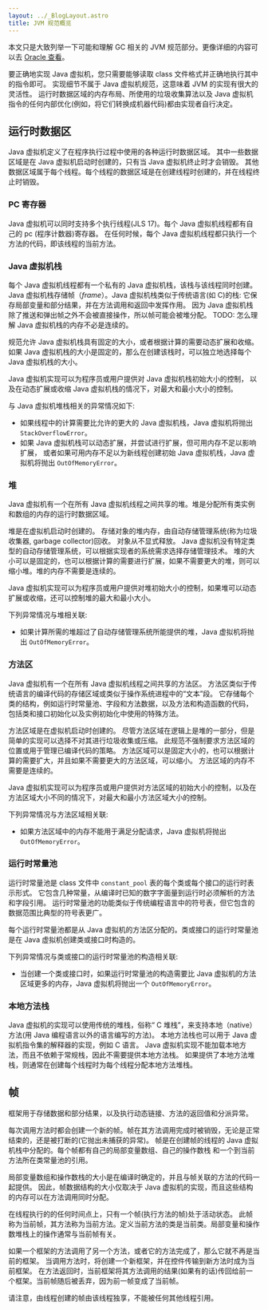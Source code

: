 ```yaml
---
layout: ../_BlogLayout.astro
title: JVM 规范概览
---
```


本文只是大致列举一下可能和理解 GC 相关的 JVM 规范部分。更像详细的内容可以去
[Oracle 查看](https://docs.oracle.com/javase/specs/jvms/se20/html/jvms-2.html)。

要正确地实现 Java 虚拟机，您只需要能够读取 class 文件格式并正确地执行其中的指令即可。
实现细节不属于 Java 虚拟机规范，这意味着 JVM 的实现有很大的灵活性。
运行时数据区域的内存布局、所使用的垃圾收集算法以及 Java
虚拟机指令的任何内部优化(例如，将它们转换成机器代码)都由实现者自行决定。

## 运行时数据区

Java 虚拟机定义了在程序执行过程中使用的各种运行时数据区域。
其中一些数据区域是在 Java 虚拟机启动时创建的，只有当 Java 虚拟机终止时才会销毁。
其他数据区域属于每个线程。每个线程的数据区域是在创建线程时创建的，并在线程终止时销毁。

### PC 寄存器

Java 虚拟机可以同时支持多个执行线程(JLS 17)。每个 Java 虚拟机线程都有自己的 pc (程序计数器)寄存器。
在任何时候，每个 Java 虚拟机线程都只执行一个方法的代码，即该线程的当前方法。

### Java 虚拟机栈

每个 Java 虚拟机线程都有一个私有的 Java 虚拟机栈，该栈与该线程同时创建。
Java 虚拟机栈存储帧（*frame*）。Java 虚拟机栈类似于传统语言(如 C)的栈: 它保存局部变量和部分结果，并在方法调用和返回中发挥作用。
因为 Java 虚拟机栈除了推送和弹出帧之外不会被直接操作，所以帧可能会被堆分配。 TODO: 怎么理解
Java 虚拟机栈的内存不必是连续的。

规范允许 Java 虚拟机栈具有固定的大小，或者根据计算的需要动态扩展和收缩。
如果 Java 虚拟机栈的大小是固定的，那么在创建该栈时，可以独立地选择每个 Java 虚拟机栈的大小。

Java 虚拟机实现可以为程序员或用户提供对 Java 虚拟机栈初始大小的控制，
以及在动态扩展或收缩 Java 虚拟机栈的情况下，对最大和最小大小的控制。

与 Java 虚拟机堆栈相关的异常情况如下:

- 如果线程中的计算需要比允许的更大的 Java 虚拟机栈，Java 虚拟机将抛出 `StackOverflowError`。
- 如果 Java 虚拟机栈可以动态扩展，并尝试进行扩展，但可用内存不足以影响扩展，
  或者如果可用内存不足以为新线程创建初始 Java 虚拟机栈，Java 虚拟机将抛出 `OutOfMemoryError`。

### 堆

Java 虚拟机有一个在所有 Java 虚拟机线程之间共享的堆。堆是分配所有类实例和数组的内存的运行时数据区域。

堆是在虚拟机启动时创建的。
存储对象的堆内存，由自动存储管理系统(称为垃圾收集器, garbage collector)回收。
对象从不显式释放。
Java 虚拟机没有特定类型的自动存储管理系统，可以根据实现者的系统需求选择存储管理技术。
堆的大小可以是固定的，也可以根据计算的需要进行扩展，如果不需要更大的堆，则可以缩小堆。堆的内存不需要是连续的。

Java 虚拟机实现可以为程序员或用户提供对堆初始大小的控制，如果堆可以动态扩展或收缩，还可以控制堆的最大和最小大小。

下列异常情况与堆相关联:

- 如果计算所需的堆超过了自动存储管理系统所能提供的堆，Java 虚拟机将抛出 `OutOfMemoryError`。

### 方法区

Java 虚拟机有一个在所有 Java 虚拟机线程之间共享的方法区。
方法区类似于传统语言的编译代码的存储区域或类似于操作系统进程中的“文本”段。
它存储每个类的结构，例如运行时常量池、字段和方法数据，以及方法和构造函数的代码，
包括类和接口初始化以及实例初始化中使用的特殊方法。

方法区域是在虚拟机启动时创建的。
尽管方法区域在逻辑上是堆的一部分，但是简单的实现可以选择不对其进行垃圾收集或压缩。
此规范不强制要求方法区域的位置或用于管理已编译代码的策略。
方法区域可以是固定大小的，也可以根据计算的需要扩大，并且如果不需要更大的方法区域，可以缩小。
方法区域的内存不需要是连续的。

Java 虚拟机实现可以为程序员或用户提供对方法区域的初始大小的控制，以及在方法区域大小不同的情况下，对最大和最小方法区域大小的控制。

下列异常情况与方法区域相关联:

- 如果方法区域中的内存不能用于满足分配请求，Java 虚拟机将抛出 `OutOfMemoryError`。

### 运行时常量池

运行时常量池是 class 文件中 `constant_pool` 表的每个类或每个接口的运行时表示形式。
它包含几种常量，从编译时已知的数字字面量到运行时必须解析的方法和字段引用。
运行时常量池的功能类似于传统编程语言中的符号表，但它包含的数据范围比典型的符号表更广。

每个运行时常量池都是从 Java 虚拟机的方法区分配的。类或接口的运行时常量池是在 Java 虚拟机创建类或接口时构造的。

下列异常情况与类或接口的运行时常量池的构造相关联:

- 当创建一个类或接口时，如果运行时常量池的构造需要比 Java 虚拟机的方法区域更多的内存，Java 虚拟机将抛出一个 `OutOfMemoryError`。

### 本地方法栈

Java 虚拟机的实现可以使用传统的堆栈，俗称“ C 堆栈”，来支持本地（native）方法(用 Java 编程语言以外的语言编写的方法)。
本地方法栈也可以用于 Java 虚拟机指令集的解释器的实现，例如 C 语言。
Java 虚拟机实现不能加载本地方法，而且不依赖于常规栈，因此不需要提供本地方法栈。
如果提供了本地方法堆栈，则通常在创建每个线程时为每个线程分配本地方法堆栈。

## 帧

框架用于存储数据和部分结果，以及执行动态链接、方法的返回值和分派异常。

每次调用方法时都会创建一个新的帧。帧在其方法调用完成时被销毁，无论是正常结束的，还是被打断的(它抛出未捕获的异常)。
帧是在创建帧的线程的 Java 虚拟机栈中分配的。每个帧都有自己的局部变量数组、自己的操作数栈
和一个到当前方法所在类常量池的引用。

局部变量数组和操作数栈的大小是在编译时确定的，并且与帧关联的方法的代码一起提供。
因此，帧数据结构的大小仅取决于 Java 虚拟机的实现，而且这些结构的内存可以在方法调用同时分配。

在线程执行的的任何时间点上，只有一个帧(执行方法的帧)处于活动状态。
此帧称为当前帧，其方法称为当前方法。定义当前方法的类是当前类。局部变量和操作数堆栈上的操作通常与当前帧有关。

如果一个框架的方法调用了另一个方法，或者它的方法完成了，那么它就不再是当前的框架。
当调用方法时，将创建一个新框架，并在控件传输到新方法时成为当前框架。
在方法返回时，当前框架将其方法调用的结果(如果有的话)传回给前一个框架。当前帧随后被丢弃，因为前一帧变成了当前帧。

请注意，由线程创建的帧由该线程独享，不能被任何其他线程引用。